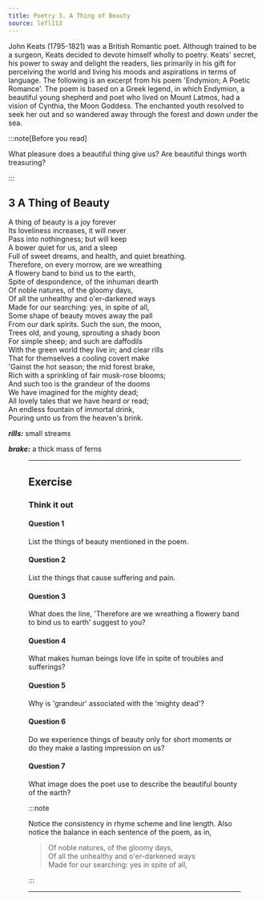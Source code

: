 ```yaml
---
title: Poetry 3. A Thing of Beauty
source: lefl113
---
```



<Card id="poet" title="About the poet">

John Keats (1795-1821) was a British Romantic poet. Although trained to be a
surgeon, Keats decided to devote himself wholly to poetry. Keats' secret, his
power to sway and delight the readers, lies primarily in his gift for perceiving
the world and living his moods and aspirations in terms of language. The
following is an excerpt from his poem 'Endymion; A Poetic Romance'. The poem is
based on a Greek legend, in which Endymion, a beautiful young shepherd and poet
who lived on Mount Latmos, had a vision of Cynthia, the Moon Goddess. The
enchanted youth resolved to seek her out and so wandered away through the forest
and down under the sea.

</Card>

:::note[Before you read]

What pleasure does a beautiful thing give us? Are beautiful
things worth treasuring?

:::

## 3 A Thing of Beauty

A thing of beauty is a joy forever\
Its loveliness increases, it will never\
Pass into nothingness; but will keep\
A bower quiet for us, and a sleep\
Full of sweet dreams, and health, and quiet breathing.\
Therefore, on every morrow, are we wreathing\
A flowery band to bind us to the earth,\
Spite of despondence, of the inhuman dearth\
Of noble natures, of the gloomy days,\
Of all the unhealthy and o'er-darkened ways\
Made for our searching: yes, in spite of all,\
Some shape of beauty moves away the pall\
From our dark spirits. Such the sun, the moon,\
Trees old, and young, sprouting a shady boon\
For simple sheep; and such are daffodils\
With the green world they live in; and clear rills\
That for themselves a cooling covert make\
'Gainst the hot season; the mid forest brake,\
Rich with a sprinkling of fair musk-rose blooms;\
And such too is the grandeur of the dooms\
We have imagined for the mighty dead;\
All lovely tales that we have heard or read;\
An endless fountain of immortal drink,\
Pouring unto us from the heaven's brink.

_**rills:**_ small streams

_**brake:**_ a thick mass of ferns

<Figure
    invertable={true}
    images={[
        { src: import('./res/fig_13.1.png'), alt: 'Fig. 13.1' },
    ]}
/>

---

## Exercise

### Think it out

#### Question 1

List the things of beauty mentioned in the poem.

#### Question 2

List the things that cause suffering and pain.

#### Question 3

What does the line, 'Therefore are we wreathing a flowery band to bind us to
earth' suggest to you?

#### Question 4

What makes human beings love life in spite of troubles and sufferings?

#### Question 5

Why is 'grandeur' associated with the 'mighty dead'?

#### Question 6

Do we experience things of beauty only for short moments or do they make a
lasting impression on us?

#### Question 7

What image does the poet use to describe the beautiful bounty of the earth?

:::note

Notice the consistency in rhyme scheme and line length. Also notice the balance
in each sentence of the poem, as in,

> Of noble natures, of the gloomy days,\
> Of all the unhealthy and o'er-darkened ways\
> Made for our searching: yes in spite of all,

:::

---
